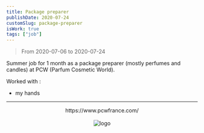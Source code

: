 ```yaml
---
title: Package preparer
publishDate: 2020-07-24
customSlug: package-preparer
isWork: true
tags: ["job"]
---
```


> From 2020-07-06 to 2020-07-24

Summer job for 1 month as a package preparer (mostly perfumes and candles) at PCW (Parfum Cosmetic World).

Worked with :

- my hands

---


<div style="text-align: center">
    <div>https://www.pcwfrance.com/</div>
    <br />
    <Image src={logo} alt="logo" height={100}/>
</div>


